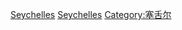 {{Commons cat|Airports in Seychelles}}

[[Category:各国机场|Seychelles]]
[[Category:非洲各國機場|Seychelles]]
[[Category:塞舌尔|Category:塞舌尔]]